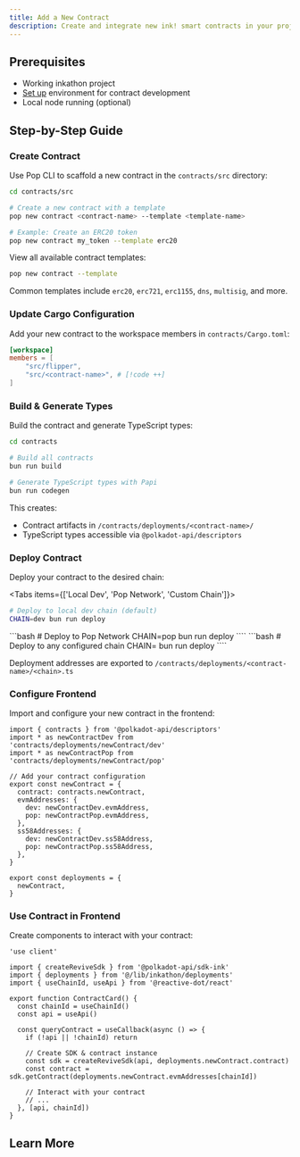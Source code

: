 ```yaml
---
title: Add a New Contract
description: Create and integrate new ink! smart contracts in your project
---
```



## Prerequisites

- Working inkathon project
- [Set up](/guides/contract-development) environment for contract development
- Local node running (optional)

## Step-by-Step Guide

<Steps>

<Step>

### Create Contract

Use Pop CLI to scaffold a new contract in the `contracts/src` directory:

```bash
cd contracts/src

# Create a new contract with a template
pop new contract <contract-name> --template <template-name>

# Example: Create an ERC20 token
pop new contract my_token --template erc20
```

<Callout title="Available Templates">
View all available contract templates:

```bash
pop new contract --template
```

Common templates include `erc20`, `erc721`, `erc1155`, `dns`, `multisig`, and more.

</Callout>

</Step>

<Step>

### Update Cargo Configuration

Add your new contract to the workspace members in `contracts/Cargo.toml`:

```toml title="contracts/Cargo.toml"
[workspace]
members = [
    "src/flipper",
    "src/<contract-name>", # [!code ++]
]
```

</Step>

<Step>

### Build & Generate Types

Build the contract and generate TypeScript types:

```bash
cd contracts

# Build all contracts
bun run build

# Generate TypeScript types with Papi
bun run codegen
```

This creates:

- Contract artifacts in `/contracts/deployments/<contract-name>/`
- TypeScript types accessible via `@polkadot-api/descriptors`

</Step>

<Step>

### Deploy Contract

Deploy your contract to the desired chain:

<Tabs items={['Local Dev', 'Pop Network', 'Custom Chain']}>
<Tab value="Local Dev">
```bash
# Deploy to local dev chain (default)
CHAIN=dev bun run deploy
```
</Tab>
<Tab value="Pop Network">
```bash
# Deploy to Pop Network 
CHAIN=pop bun run deploy
````
</Tab>
<Tab value="Custom Chain">
```bash
# Deploy to any configured chain
CHAIN=<chain-name> bun run deploy
````

</Tab>
</Tabs>

Deployment addresses are exported to `/contracts/deployments/<contract-name>/<chain>.ts`

</Step>

<Step>

### Configure Frontend

Import and configure your new contract in the frontend:

```tsx title="frontend/src/lib/inkathon/deployments.ts"
import { contracts } from '@polkadot-api/descriptors'
import * as newContractDev from 'contracts/deployments/newContract/dev'
import * as newContractPop from 'contracts/deployments/newContract/pop'

// Add your contract configuration
export const newContract = {
  contract: contracts.newContract,
  evmAddresses: {
    dev: newContractDev.evmAddress,
    pop: newContractPop.evmAddress,
  },
  ss58Addresses: {
    dev: newContractDev.ss58Address,
    pop: newContractPop.ss58Address,
  },
}

export const deployments = {
  newContract,
}
```

</Step>

<Step>

### Use Contract in Frontend

Create components to interact with your contract:

```tsx title="frontend/src/components/web3/contract-card.tsx"
'use client'

import { createReviveSdk } from '@polkadot-api/sdk-ink'
import { deployments } from '@/lib/inkathon/deployments'
import { useChainId, useApi } from '@reactive-dot/react'

export function ContractCard() {
  const chainId = useChainId()
  const api = useApi()

  const queryContract = useCallback(async () => {
    if (!api || !chainId) return

    // Create SDK & contract instance
    const sdk = createReviveSdk(api, deployments.newContract.contract)
    const contract = sdk.getContract(deployments.newContract.evmAddresses[chainId])

    // Interact with your contract
    // ...
  }, [api, chainId])
}
```

</Step>

</Steps>

## Learn More

<Cards>
  <Card
    title="Contract Architecture"
    description="Deep dive into ink! smart contracts"
    href="/learn/contracts"
  />
  <Card
    title="Frontend Integration"
    description="Learn about React components and hooks"
    href="/learn/frontend"
  />
  <Card
    title="Add Custom Network"
    description="Deploy to additional blockchain networks"
    href="/guides/add-network"
  />
  <Card
    title="Command Reference"
    description="All available commands at a glance"
    href="/resources/commands"
  />
</Cards>
